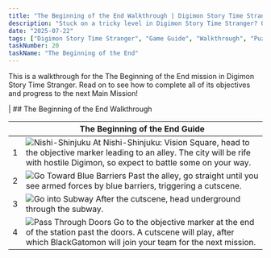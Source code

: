 ```yaml
---
title: "The Beginning of the End Walkthrough | Digimon Story Time Stranger"
description: "Stuck on a tricky level in Digimon Story Time Stranger? Our complete walkthrough offers expert tips, strategies, and links to level guides to help you master the art of untangling."
date: "2025-07-22"
tags: ["Digimon Story Time Stranger", "Game Guide", "Walkthrough", "Puzzle Games", "Mobile Games"]
taskNumber: 20
taskName: "The Beginning of the End"
---
```


This is a walkthrough for the The Beginning of the End mission in Digimon Story Time Stranger. Read on to see how to complete all of its objectives and progress to the next Main Mission!

| ## The Beginning of the End Walkthrough

|  | The Beginning of the End Guide |
| --- | --- |
| 1 | ![Nishi-Shinjuku](/images/walkthorough/b63e7409f65d1f6f.webp) At Nishi-Shinjuku: Vision Square, head to the objective marker leading to an alley. The city will be rife with hostile Digimon, so expect to battle some on your way. |
| 2 | ![Go Toward Blue Barriers](/images/walkthorough/d3dab13f604b6f07.webp) Past the alley, go straight until you see armed forces by blue barriers, triggering a cutscene. |
| 3 | ![Go into Subway](/images/walkthorough/524fc1983f0a1108.webp) After the cutscene, head underground through the subway. |
| 4 | ![Pass Through Doors](/images/walkthorough/38b6908df43abd65.webp) Go to the objective marker at the end of the station past the doors. A cutscene will play, after which BlackGatomon will join your team for the next mission. |